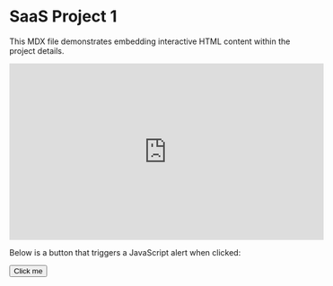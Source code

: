 # SaaS Project 1

This MDX file demonstrates embedding interactive HTML content within the project details.

<iframe width="560" height="315" src="https://www.youtube.com/embed/dQw4w9WgXcQ" frameborder="0" allowfullscreen></iframe>

<p>Below is a button that triggers a JavaScript alert when clicked:</p>
<button onclick="alert('Hello from MDX!')">Click me</button>